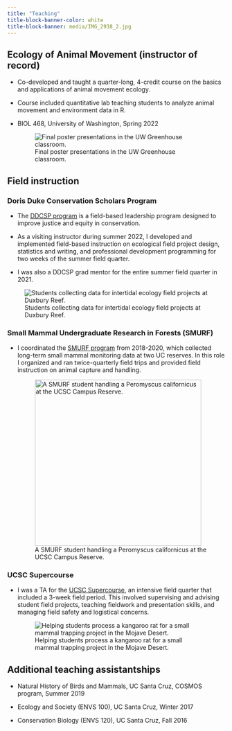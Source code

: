 ```yaml
---
title: "Teaching"
title-block-banner-color: white
title-block-banner: media/IMG_2938_2.jpg
---
```


## Ecology of Animal Movement (instructor of record)

-   Co-developed and taught a quarter-long, 4-credit course on the basics and applications of animal movement ecology.

-   Course included quantitative lab teaching students to analyze animal movement and environment data in R.![]()

-   BIOL 468, University of Washington, Spring 2022

    ![Final poster presentations in the UW Greenhouse classroom.](media/20220601_BIo%20Poster%20Session_025.jpg)

## Field instruction

### Doris Duke Conservation Scholars Program 

-   The [DDCSP program](https://conservationscholars.ucsc.edu/) is a field-based leadership program designed to improve justice and equity in conservation.

-   As a visiting instructor during summer 2022, I developed and implemented field-based instruction on ecological field project design, statistics and writing, and professional development programming for two weeks of the summer field quarter.

-   I was also a DDCSP grad mentor for the entire summer field quarter in 2021.

![Students collecting data for intertidal ecology field projects at Duxbury Reef.](media/IMG_4903.jpg)

### Small Mammal Undergraduate Research in Forests (SMURF)

-   I coordinated the [SMURF program](https://undergradresearch.ucsc.edu/ugr/small-mammal-undergraduate-research-in-the-forest-smurf/) from 2018-2020, which collected long-term small mammal monitoring data at two UC reserves. In this role I organized and ran twice-quarterly field trips and provided field instruction on animal capture and handling.

    ![A SMURF student handling a Peromyscus californicus at the UCSC Campus Reserve.](media/IMG_8135.jpg){width="4in"}

### UCSC Supercourse

-   I was a TA for the [UCSC Supercourse](https://www.eeb.ucsc.edu/academics/undergrad/field-experience/field-experience-quarters.html), an intensive field quarter that included a 3-week field period. This involved supervising and advising student field projects, teaching fieldwork and presentation skills, and managing field safety and logistical concerns.

    ![Helping students process a kangaroo rat for a small mammal trapping project in the Mojave Desert.](media/IMG_2567.jpg)

## Additional teaching assistantships

-   Natural History of Birds and Mammals, UC Santa Cruz, COSMOS program, Summer 2019

-   Ecology and Society (ENVS 100), UC Santa Cruz, Winter 2017

-   Conservation Biology (ENVS 120), UC Santa Cruz, Fall 2016

### 
